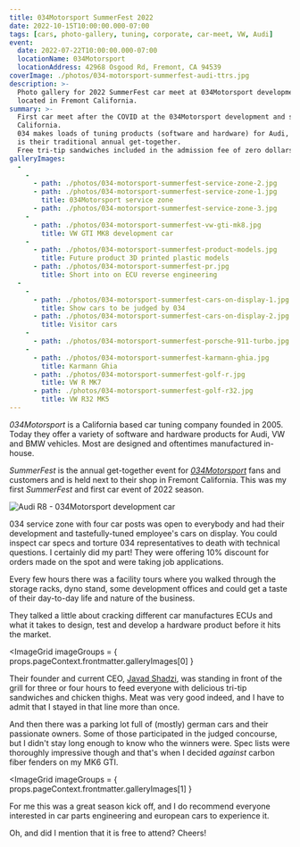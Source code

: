 ```yaml
---
title: 034Motorsport SummerFest 2022
date: 2022-10-15T10:00:00.000-07:00
tags: [cars, photo-gallery, tuning, corporate, car-meet, VW, Audi]
event:
  date: 2022-07-22T10:00:00.000-07:00
  locationName: 034Motorsport
  locationAddress: 42968 Osgood Rd, Fremont, CA 94539
coverImage: ./photos/034-motorsport-summerfest-audi-ttrs.jpg
description: >-
  Photo gallery for 2022 SummerFest car meet at 034Motorsport development and service center
  located in Fremont California.
summary: >-
  First car meet after the COVID at the 034Motorsport development and service center in Fremont
  California.
  034 makes loads of tuning products (software and hardware) for Audi, VW and BMWs and SummerFest
  is their traditional annual get-together.
  Free tri-tip sandwiches included in the admission fee of zero dollars.
galleryImages:
  -
    -
      - path: ./photos/034-motorsport-summerfest-service-zone-2.jpg
      - path: ./photos/034-motorsport-summerfest-service-zone-1.jpg
        title: 034Motorsport service zone
      - path: ./photos/034-motorsport-summerfest-service-zone-3.jpg
    -
      - path: ./photos/034-motorsport-summerfest-vw-gti-mk8.jpg
        title: VW GTI MK8 development car
    -
      - path: ./photos/034-motorsport-summerfest-product-models.jpg
        title: Future product 3D printed plastic models
      - path: ./photos/034-motorsport-summerfest-pr.jpg
        title: Short into on ECU reverse engineering
  -
    -
      - path: ./photos/034-motorsport-summerfest-cars-on-display-1.jpg
        title: Show cars to be judged by 034
      - path: ./photos/034-motorsport-summerfest-cars-on-display-2.jpg
        title: Visitor cars
    -
      - path: ./photos/034-motorsport-summerfest-porsche-911-turbo.jpg
    -
      - path: ./photos/034-motorsport-summerfest-karmann-ghia.jpg
        title: Karmann Ghia
      - path: ./photos/034-motorsport-summerfest-golf-r.jpg
        title: VW R MK7
      - path: ./photos/034-motorsport-summerfest-golf-r32.jpg
        title: VW R32 MK5
---
```


_034Motorsport_ is a California based car tuning company founded in 2005.
Today they offer a variety of software and hardware products for Audi, VW and BMW vehicles.
Most are designed and oftentimes manufactured in-house.

_SummerFest_ is the annual get-together event for [_034Motorsport_](https://www.034motorsport.com)
fans and customers and is held next to their shop in Fremont California.
This was my first _SummerFest_ and first car event of 2022 season.

![Audi R8 - 034Motorsport development car](./photos/034-motorsport-summerfest-audi-r8.jpg)

034 service zone with four car posts was open to everybody and had their development
and tastefully-tuned employee's cars on display.
You could inspect car specs and torture 034 representatives to death with
technical questions. I certainly did my part!
They were offering 10% discount for orders made on the spot and were taking job applications.

Every few hours there was a facility tours where you walked through the storage racks,
dyno stand, some development offices and could get a taste of their day-to-day life
and nature of the business.

They talked a little about cracking different car manufactures ECUs and what
it takes to design, test and develop a hardware product before it hits the market.

<ImageGrid
  imageGroups = { props.pageContext.frontmatter.galleryImages[0] }
></ImageGrid>

Their founder and current CEO, [Javad Shadzi](https://www.instagram.com/javadshadzi/),
was standing in front of the grill for three or four hours to feed everyone with
delicious tri-tip sandwiches and chicken thighs.
Meat was very good indeed, and I have to admit that I stayed in that line more than once.

And then there was a parking lot full of (mostly) german cars and their passionate owners.
Some of those participated in the judged concourse, but I didn't stay long enough to know
who the winners were.
Spec lists were thoroughly impressive though and that's when I decided _against_ carbon
fiber fenders on my MK6 GTI.

<ImageGrid
  imageGroups = { props.pageContext.frontmatter.galleryImages[1] }
></ImageGrid>

For me this was a great season kick off, and I do recommend everyone interested in car
parts engineering and european cars to experience it.

Oh, and did I mention that it is free to attend? Cheers!
